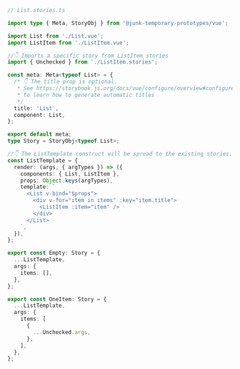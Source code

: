 ```ts
// List.stories.ts

import type { Meta, StoryObj } from '@junk-temporary-prototypes/vue';

import List from './List.vue';
import ListItem from './ListItem.vue';

//👇 Imports a specific story from ListItem stories
import { Unchecked } from './ListItem.stories';

const meta: Meta<typeof List> = {
  /* 👇 The title prop is optional.
   * See https://storybook.js.org/docs/vue/configure/overview#configure-story-loading
   * to learn how to generate automatic titles
   */
  title: 'List',
  component: List,
};

export default meta;
type Story = StoryObj<typeof List>;

//👇 The ListTemplate construct will be spread to the existing stories.
const ListTemplate = {
  render: (args, { argTypes }) => ({
    components: { List, ListItem },
    props: Object.keys(argTypes),
    template: `
      <List v-bind="$props">
        <div v-for="item in items" :key="item.title">
          <ListItem :item="item" />
        </div>
      </List>
    `,
  }),
};

export const Empty: Story = {
  ...ListTemplate,
  args: {
    items: [],
  },
};

export const OneItem: Story = {
  ...ListTemplate,
  args: {
    items: [
      {
        ...Unchecked.args,
      },
    ],
  },
};
```
